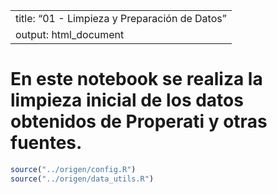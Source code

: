 
---
title: "01 - Limpieza y Preparación de Datos"
output: html_document
---
# En este notebook se realiza la limpieza inicial de los datos obtenidos de Properati y otras fuentes.
```r
source("../origen/config.R")
source("../origen/data_utils.R")
```

